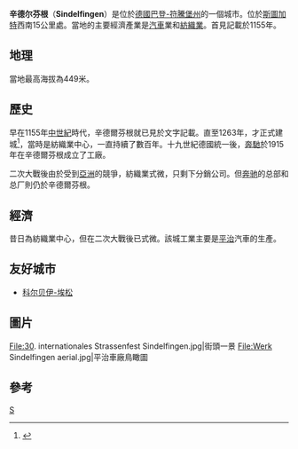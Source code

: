 {{德国城市
| 市徽图 = Image:Sindelfingen coat of arms.png
| 代表图像 = Sindelfingen2008 25.12.2008 14-25-18.JPG
| 在德国内的位置图 = File:Lage der Stadt Sindelfingen in Deutschland.png
| 所属联邦州 = 巴登-符騰堡州
| 所属行政区 = 斯圖加特
| 所属县 = 伯布林根
| 坐标纬度 = 48
| 坐标纬度分 = 42
| 坐标经度 = 9
| 坐标经度分 = 0
| 海拔高度 = 449
| 面积 =50.85
| 人口 = 60,745
| 统计时间 = 2006年12月31日
| 人口密度 =1195
| 邮政编码 =71043–71069
| 电话区号 = 
| 汽车牌号 = 
| 政府地址 = 
| 政府网站 = www.sindelfingen.de
|}}
'''辛德尔芬根'''（'''Sindelfingen'''）是位於[[德國|德國]][[巴登-符騰堡州|巴登-符騰堡州]]的一個城市。位於[[斯圖加特|斯圖加特]]西南15公里處。當地的主要經濟產業是[[汽車|汽車]]業和[[紡織業|紡織業]]。首見記載於1155年。

==地理==
當地最高海拔為449米。

==歷史==
早在1155年[[中世紀|中世紀]]時代，辛德爾芬根就已見於文字記載。直至1263年，才正式建城<ref>{{cite web|url=http://www.750jahre.sindelfingen.de/start |title=start |language=de|publisher=750jahre.sindelfingen.de |date=2014-08-01 |accessdate=2015-03-08}}</ref>，當時是紡織業中心，一直持續了數百年。十九世紀德國統一後，[[奔馳|奔馳]]於1915年在辛德爾芬根成立了工廠。

二次大戰後由於受到[[亞洲|亞洲]]的競爭，紡織業式微，只剩下分銷公司。但[[奔驰|奔驰]]的总部和总厂則仍於辛德爾芬根。

==經濟==
昔日為紡織業中心，但在二次大戰後已式微。該城工業主要是[[梅賽德斯-奔馳|平治]]汽車的生產。

==友好城市==
* {{FRA}} [[科尔贝伊-埃松|科尔贝伊-埃松]]
==圖片==
<gallery>
File:30. internationales Strassenfest Sindelfingen.jpg|街頭一景
File:Werk Sindelfingen aerial.jpg|平治車廠鳥瞰圖
</gallery>

==參考==
{{reflist}}

{{伯布林根郡行政區劃}}
{{Authority control}}

[[Category:巴登-符腾堡州市镇|S]]